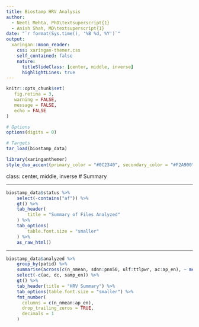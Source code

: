 ```yaml
---
title: Biostamp HRV Analysis
author:
  - Neeti Mehta, PhD\textsuperscript{1}
  - Anish Shah, MD\textsuperscript{1}
date: "`r format(Sys.time(), '%B %d, %Y')`"
output:
  xaringan::moon_reader:
    css: xaringan-themer.css
    self_contained: false
    nature:
      titleSlideClass: [center, middle, inverse]
      highlightLines: true
---
```


```r
knitr::opts_chunk$set(
   fig.retina = 3,
   warning = FALSE,
   message = FALSE,
   echo = FALSE
)

# Options
options(digits = 0)

# Targets
tar_load(biostamp_data)
```

```r
library(xaringanthemer)
style_duo_accent(primary_color = "#0C2340", secondary_color = "#F2A900")
```

class: center, middle, inverse
# Summary

---

```r
biostamp_data$status %>%
	select(-contains("af")) %>%
	gt() %>%
	tab_header(
		title = "Summary of Files Analyzed"
	) %>%
	tab_options(
		table.font.size = "smaller"
	) %>%
	as_raw_html()
```

---

```r
biostamp_data$analyzed %>%
	group_by(patid) %>%
	summarise(across(c(n_nmean, sdnn:pnn50, ulf:ttlpwr, ac:ap_en), ~ mean(.x, na.rm = TRUE))) %>%
	select(-c(ac, dc, samp_en)) %>%
	gt() %>%
	tab_header(title = "HRV Summary") %>%
	tab_options(table.font.size = "smaller") %>%
	fmt_number(
	  columns = c(n_nmean:ap_en),
	  drop_trailing_zeros = TRUE, 
	  decimals = 1
	)  
```

